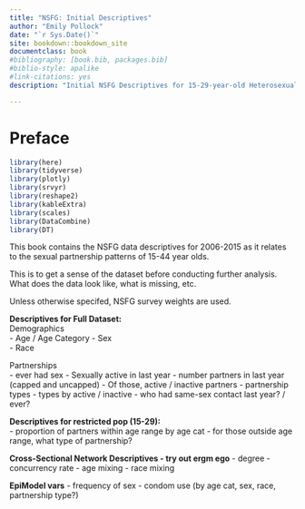 ```yaml
--- 
title: "NSFG: Initial Descriptives"
author: "Emily Pollock"
date: "`r Sys.Date()`"
site: bookdown::bookdown_site
documentclass: book
#bibliography: [book.bib, packages.bib]
#biblio-style: apalike
#link-citations: yes
description: "Initial NSFG Descriptives for 15-29-year-old Heterosexuals"

---
```


# Preface

```r
library(here)
library(tidyverse)
library(plotly)
library(srvyr)
library(reshape2)
library(kableExtra)
library(scales)
library(DataCombine)
library(DT)
```

This book contains the NSFG data descriptives for 2006-2015 as it relates to the sexual partnership patterns of 15-44 year olds. 

This is to get a sense of the dataset before conducting further analysis. What does the data look like, what is missing, etc. 

Unless otherwise specifed, NSFG survey weights are used. 

__Descriptives for Full Dataset:__  
Demographics  
- Age / Age Category
- Sex  
- Race

Partnerships  
- ever had sex 
- Sexually active in last year
- number partners in last year (capped and uncapped)
- Of those, active / inactive partners
- partnership types 
- types by active / inactive 
- who had same-sex contact last year? / ever? 

__Descriptives for restricted pop (15-29):__  
- proportion of partners within age range by age cat
- for those outside age range, what type of partnership? 

__Cross-Sectional Network Descriptives - try out ergm ego__
- degree
- concurrency rate
- age mixing 
- race mixing 

__EpiModel vars__
- frequency of sex
- condom use
(by age cat, sex, race, partnership type?) 



